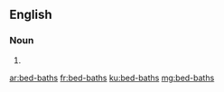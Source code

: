 ==English==

===Noun===
{{head|en|plural}}

# {{plural of|bed-bath|lang=en|nocat=1}}

[[ar:bed-baths]]
[[fr:bed-baths]]
[[ku:bed-baths]]
[[mg:bed-baths]]